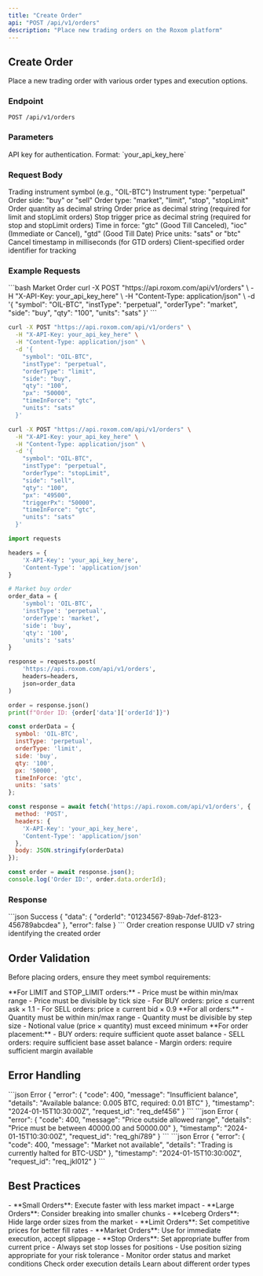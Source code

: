 ```yaml
---
title: "Create Order"
api: "POST /api/v1/orders"
description: "Place new trading orders on the Roxom platform"
---
```


## Create Order

Place a new trading order with various order types and execution options.

### Endpoint
```http
POST /api/v1/orders
```

### Parameters

<ParamField header="X-API-Key" type="string" required>
  API key for authentication. Format: `your_api_key_here`
</ParamField>

### Request Body

<ParamField body="symbol" type="string" required>
  Trading instrument symbol (e.g., "OIL-BTC")
</ParamField>

<ParamField body="instType" type="string" required>
  Instrument type: "perpetual"
</ParamField>

<ParamField body="side" type="string" required>
  Order side: "buy" or "sell"
</ParamField>

<ParamField body="orderType" type="string" required>
  Order type: "market", "limit", "stop", "stopLimit"
</ParamField>

<ParamField body="qty" type="string" required>
  Order quantity as decimal string
</ParamField>

<ParamField body="px" type="string">
  Order price as decimal string (required for limit and stopLimit orders)
</ParamField>

<ParamField body="triggerPx" type="string">
  Stop trigger price as decimal string (required for stop and stopLimit orders)
</ParamField>

<ParamField body="timeInForce" type="string" default="gtc">
  Time in force: "gtc" (Good Till Canceled), "ioc" (Immediate or Cancel), "gtd" (Good Till Date)
</ParamField>

<ParamField body="units" type="string" default="btc">
  Price units: "sats" or "btc"
</ParamField>

<ParamField body="cancelAt" type="integer">
  Cancel timestamp in milliseconds (for GTD orders)
</ParamField>

<ParamField body="clientOrderId" type="string">
  Client-specified order identifier for tracking
</ParamField>

### Example Requests

<RequestExample>
```bash Market Order
curl -X POST "https://api.roxom.com/api/v1/orders" \
  -H "X-API-Key: your_api_key_here" \
  -H "Content-Type: application/json" \
  -d '{
    "symbol": "OIL-BTC",
    "instType": "perpetual",
    "orderType": "market",
    "side": "buy",
    "qty": "100",
    "units": "sats"
  }'
```

```bash Limit Order
curl -X POST "https://api.roxom.com/api/v1/orders" \
  -H "X-API-Key: your_api_key_here" \
  -H "Content-Type: application/json" \
  -d '{
    "symbol": "OIL-BTC",
    "instType": "perpetual",
    "orderType": "limit",
    "side": "buy",
    "qty": "100",
    "px": "50000",
    "timeInForce": "gtc",
    "units": "sats"
  }'
```

```bash Stop Limit Order
curl -X POST "https://api.roxom.com/api/v1/orders" \
  -H "X-API-Key: your_api_key_here" \
  -H "Content-Type: application/json" \
  -d '{
    "symbol": "OIL-BTC",
    "instType": "perpetual",
    "orderType": "stopLimit",
    "side": "sell",
    "qty": "100",
    "px": "49500",
    "triggerPx": "50000",
    "timeInForce": "gtc",
    "units": "sats"
  }'
```

```python Python
import requests

headers = {
    'X-API-Key': 'your_api_key_here',
    'Content-Type': 'application/json'
}

# Market buy order
order_data = {
    'symbol': 'OIL-BTC',
    'instType': 'perpetual',
    'orderType': 'market',
    'side': 'buy',
    'qty': '100',
    'units': 'sats'
}

response = requests.post(
    'https://api.roxom.com/api/v1/orders',
    headers=headers,
    json=order_data
)

order = response.json()
print(f"Order ID: {order['data']['orderId']}")
```

```javascript JavaScript
const orderData = {
  symbol: 'OIL-BTC',
  instType: 'perpetual',
  orderType: 'limit',
  side: 'buy',
  qty: '100',
  px: '50000',
  timeInForce: 'gtc',
  units: 'sats'
};

const response = await fetch('https://api.roxom.com/api/v1/orders', {
  method: 'POST',
  headers: {
    'X-API-Key': 'your_api_key_here',
    'Content-Type': 'application/json'
  },
  body: JSON.stringify(orderData)
});

const order = await response.json();
console.log('Order ID:', order.data.orderId);
```
</RequestExample>

### Response

<ResponseExample>
```json Success
{
  "data": {
    "orderId": "01234567-89ab-7def-8123-456789abcdea"
  },
  "error": false
}
```
</ResponseExample>

<ResponseField name="data" type="object">
  Order creation response

  <Expandable title="Response properties">
    <ResponseField name="orderId" type="string">
      UUID v7 string identifying the created order
    </ResponseField>
  </Expandable>
</ResponseField>

## Order Validation

Before placing orders, ensure they meet symbol requirements:

<AccordionGroup>
  <Accordion title="Price Validation">
    **For LIMIT and STOP_LIMIT orders:**
    - Price must be within min/max range
    - Price must be divisible by tick size
    - For BUY orders: price ≤ current ask × 1.1
    - For SELL orders: price ≥ current bid × 0.9
  </Accordion>

  <Accordion title="Quantity Validation">
    **For all orders:**
    - Quantity must be within min/max range
    - Quantity must be divisible by step size
    - Notional value (price × quantity) must exceed minimum
  </Accordion>

  <Accordion title="Balance Requirements">
    **For order placement:**
    - BUY orders: require sufficient quote asset balance
    - SELL orders: require sufficient base asset balance
    - Margin orders: require sufficient margin available
  </Accordion>
</AccordionGroup>

## Error Handling

<AccordionGroup>
  <Accordion title="Insufficient Balance">
    <ResponseExample>
    ```json Error
    {
      "error": {
        "code": 400,
        "message": "Insufficient balance",
        "details": "Available balance: 0.005 BTC, required: 0.01 BTC"
      },
      "timestamp": "2024-01-15T10:30:00Z",
      "request_id": "req_def456"
    }
    ```
    </ResponseExample>
  </Accordion>

  <Accordion title="Invalid Price">
    <ResponseExample>
    ```json Error
    {
      "error": {
        "code": 400,
        "message": "Price outside allowed range",
        "details": "Price must be between 40000.00 and 50000.00"
      },
      "timestamp": "2024-01-15T10:30:00Z",
      "request_id": "req_ghi789"
    }
    ```
    </ResponseExample>
  </Accordion>

  <Accordion title="Market Closed">
    <ResponseExample>
    ```json Error
    {
      "error": {
        "code": 400,
        "message": "Market not available",
        "details": "Trading is currently halted for BTC-USD"
      },
      "timestamp": "2024-01-15T10:30:00Z",
      "request_id": "req_jkl012"
    }
    ```
    </ResponseExample>
  </Accordion>
</AccordionGroup>

## Best Practices

<AccordionGroup>
  <Accordion title="Order Size Strategy">
    - **Small Orders**: Execute faster with less market impact
    - **Large Orders**: Consider breaking into smaller chunks
    - **Iceberg Orders**: Hide large order sizes from the market
  </Accordion>

  <Accordion title="Price Selection">
    - **Limit Orders**: Set competitive prices for better fill rates
    - **Market Orders**: Use for immediate execution, accept slippage
    - **Stop Orders**: Set appropriate buffer from current price
  </Accordion>

  <Accordion title="Risk Management">
    - Always set stop losses for positions
    - Use position sizing appropriate for your risk tolerance
    - Monitor order status and market conditions
  </Accordion>
</AccordionGroup>

<CardGroup cols="2">
  <Card
    title="Order Status"
    icon="info"
    href="/api-reference/orders/status"
  >
    Check order execution details
  </Card>
  <Card
    title="Order Types"
    icon="list"
    href="/api-reference/orders/types"
  >
    Learn about different order types
  </Card>
</CardGroup>